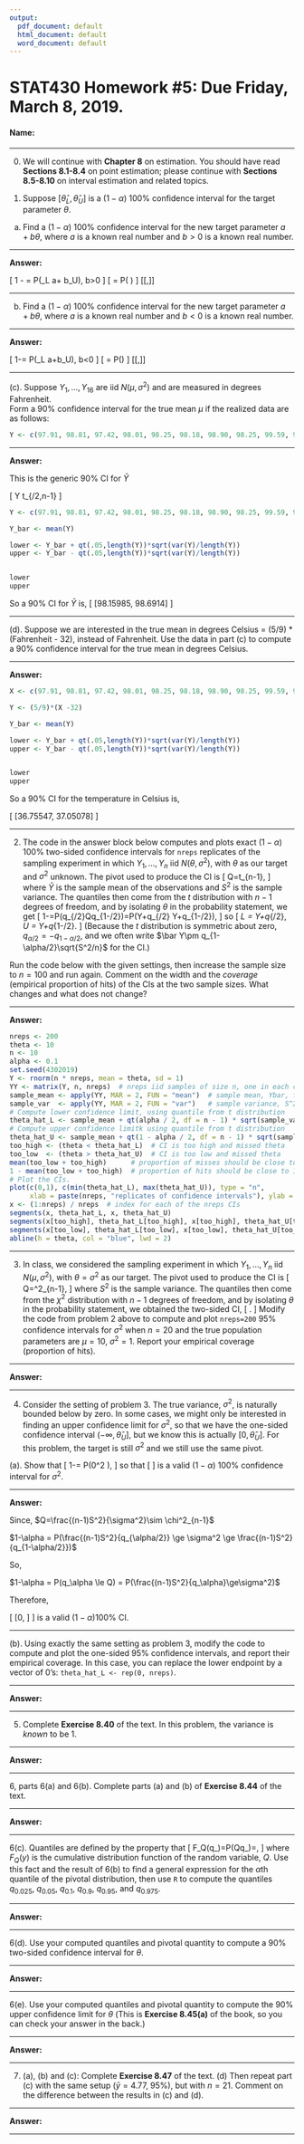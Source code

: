 ```yaml
---
output:
  pdf_document: default
  html_document: default
  word_document: default
---
```


STAT430 Homework #5: Due Friday, March 8, 2019. 
========================================================

#### Name: 

*********************************************************************************
0. We will continue with **Chapter 8** on estimation.  You should have read **Sections 8.1-8.4** on point estimation; please continue with **Sections 8.5-8.10** on interval estimation and related topics.   

1. Suppose $[\hat{\theta}_L,\hat{\theta}_U]$ is a $(1-\alpha)$ 100% confidence interval for the target parameter $\theta$.  

(a) Find a $(1-\alpha)$ 100% confidence interval for the new target parameter $a+b\theta$, where $a$ is a known real number and $b>0$ is a known real number. 

*********************************************************************************

**Answer:**

\[
1 - \alpha = P(\hat\theta_L \le a+ b\theta \le \hat\theta_U), b>0
\]
\[
= P(\frac{\hat\theta_L - a}{b} \le \theta \le \frac{\hat\theta_U -  a}{b})
\]
\[[\frac{\hat\theta_L -a}{b},\frac{\hat\theta_U -a}{b}]\]



*********************************************************************************
  
(b) Find a $(1-\alpha)$ 100% confidence interval for the new target parameter $a+b\theta$, where $a$ is a known real number and $b<0$ is a known real number. 

*********************************************************************************

**Answer:**

\[
1-\alpha = P(\hat\theta_L \le a+b\theta \le \hat\theta_U), b<0
\]
\[
= P(\frac{\hat\theta_L - a}{b}\ge \theta \ge \frac{\hat\theta_U-a}{b})
\]
\[[\frac{\hat\theta_U -a}{b},\frac{\hat\theta_L -a}{b}]\]

*********************************************************************************

(c). Suppose $Y_1,\ldots,Y_{16}$ are iid $N(\mu,\sigma^2)$ and are measured in degrees Fahrenheit.  
Form a 90% confidence interval for the true mean $\mu$ if the realized data are as follows: 
```r
Y <- c(97.91, 98.81, 97.42, 98.01, 98.25, 98.18, 98.90, 98.25, 99.59, 98.50, 98.60, 97.92, 97.48, 99.21, 98.77, 99.01)
```

*********************************************************************************

**Answer:**

This is the generic 90% CI for $\bar Y$

\[
\bar Y \pm t_{\alpha/2,n-1}\sqrt{S^2/n}
\]

```r
Y <- c(97.91, 98.81, 97.42, 98.01, 98.25, 98.18, 98.90, 98.25, 99.59, 98.50, 98.60, 97.92, 97.48, 99.21, 98.77, 99.01)

Y_bar <- mean(Y)

lower <- Y_bar + qt(.05,length(Y))*sqrt(var(Y)/length(Y))
upper <- Y_bar - qt(.05,length(Y))*sqrt(var(Y)/length(Y))


lower
upper
```

So a 90% CI for $\bar Y$ is,
\[
[98.15985, 98.6914]
\]


*********************************************************************************

(d). Suppose we are interested in the true mean in degrees Celsius = (5/9) * (Fahrenheit - 32),  instead of Fahrenheit.  Use the data in part (c) to compute a 90% confidence interval for the true mean in degrees Celsius. 
  

*********************************************************************************

**Answer:**

```r

X <- c(97.91, 98.81, 97.42, 98.01, 98.25, 98.18, 98.90, 98.25, 99.59, 98.50, 98.60, 97.92, 97.48, 99.21, 98.77, 99.01)

Y <- (5/9)*(X -32)

Y_bar <- mean(Y)

lower <- Y_bar + qt(.05,length(Y))*sqrt(var(Y)/length(Y))
upper <- Y_bar - qt(.05,length(Y))*sqrt(var(Y)/length(Y))


lower
upper

```

So a 90% CI for the temperature in Celsius is,

\[
[36.75547, 37.05078]
\]

*********************************************************************************

2. The code in the answer block below computes and plots exact $(1-\alpha)$ 100% two-sided confidence intervals for `nreps` replicates of the sampling experiment in which $Y_1,\ldots,Y_n$ iid $N(\theta,\sigma^2)$, with $\theta$ as our target and $\sigma^2$ unknown.  The pivot used to produce the CI is 
\[
Q=\frac{\bar Y - \theta}{\sqrt{S^2/n}}\sim t_{n-1},
\]
where $\bar Y$ is the sample mean of the observations and $S^2$ is the sample variance.  The quantiles then come from the $t$ distribution with $n-1$ degrees of freedom, and by isolating $\theta$ in the probability statement, we get
\[
1-\alpha=P\left(q_{\alpha/2}\le Q\le q_{1-\alpha/2}\right)=P\left(\bar Y+q_{\alpha/2}\sqrt{\frac{S^2}{n}}\le \theta 
\le \bar Y+q_{1-\alpha/2}\sqrt{\frac{S^2}{n}}\right),
\]
so 
\[
\hat\theta_L = \bar Y+q_{\alpha/2}\sqrt{\frac{S^2}{n}}, \quad \hat\theta_U = \bar Y+q_{1-\alpha/2}\sqrt{\frac{S^2}{n}}.
\]
(Because the $t$ distribution is symmetric about zero, $q_{\alpha/2}=-q_{1-\alpha/2}$, and we often write $\bar Y\pm q_{1-\alpha/2}\sqrt{S^2/n}$ for the CI.)

Run the code below with the given settings, then increase the sample size to $n=100$ and run again.  Comment on the width and the *coverage* (empirical proportion of hits) of the CIs at the two sample sizes.  What changes and what does not change?  

*********************************************************************************

**Answer:**

```r
nreps <- 200
theta <- 10
n <- 10
alpha <- 0.1
set.seed(4302019)
Y <- rnorm(n * nreps, mean = theta, sd = 1)
YY <- matrix(Y, n, nreps)  # nreps iid samples of size n, one in each column
sample_mean <- apply(YY, MAR = 2, FUN = "mean")  # sample mean, Ybar, for each column
sample_var  <- apply(YY, MAR = 2, FUN = "var")   # sample variance, S^2, for each column
# Compute lower confidence limit, using quantile from t distribution
theta_hat_L <- sample_mean + qt(alpha / 2, df = n - 1) * sqrt(sample_var / n)      
# Compute upper confidence limitk using quantile from t distribution
theta_hat_U <- sample_mean + qt(1 - alpha / 2, df = n - 1) * sqrt(sample_var / n) 
too_high <- (theta < theta_hat_L)  # CI is too high and missed theta
too_low  <- (theta > theta_hat_U)  # CI is too low and missed theta
mean(too_low + too_high)      # proportion of misses should be close to alpha
1 - mean(too_low + too_high)  # proportion of hits should be close to 1 - alpha
# Plot the CIs.
plot(c(0,1), c(min(theta_hat_L), max(theta_hat_U)), type = "n", 
     xlab = paste(nreps, "replicates of confidence intervals"), ylab = "", xaxt = "n")
x <- (1:nreps) / nreps  # index for each of the nreps CIs
segments(x, theta_hat_L, x, theta_hat_U)
segments(x[too_high], theta_hat_L[too_high], x[too_high], theta_hat_U[too_high], col = "red")
segments(x[too_low], theta_hat_L[too_low], x[too_low], theta_hat_U[too_low], col = "green")
abline(h = theta, col = "blue", lwd = 2)
```

*********************************************************************************

3. In class, we considered the sampling experiment in which $Y_1,\ldots,Y_n$ iid $N(\mu,\sigma^2)$, with $\theta=\sigma^2$ as our target.  The pivot used to produce the CI is 
\[
Q=\frac{(n-1)S^2}{\sigma^2}\sim \chi^2_{n-1},
\]
where $S^2$ is the sample variance.  The quantiles then come from the $\chi^2$ distribution with $n-1$ degrees of freedom, and by isolating $\theta$ in the probability statement, we obtained the two-sided CI,
\[
\left[\frac{(n-1)S^2}{q_{1-\alpha/2}}, \frac{(n-1)S^2}{q_{\alpha/2}}\right].
\]
Modify the code from problem 2 above to compute and plot `nreps=200` 95% confidence intervals for $\sigma^2$ when $n=20$ and the true population parameters are $\mu=10$, $\sigma^2=1$. Report your empirical coverage (proportion of hits). 

*********************************************************************************

**Answer:**


********************************************************************************

4. Consider the setting of problem 3.  The true variance, $\sigma^2$, is naturally bounded  below by zero.  In some cases, we might only be interested in finding an upper confidence limit for $\sigma^2$, so that we have the one-sided confidence interval $(-\infty, \hat\theta_U]$, but we know this is actually $[0,\hat\theta_U]$.  For this problem, the target is still $\sigma^2$ and we still use the same pivot.

(a).  Show that 
\[
1-\alpha = P\left(0\le \sigma^2\le\frac{(n-1)S^2}{q_{\alpha}} \right),
\]
so that
\[
\left[0, \frac{(n-1)S^2}{q_{\alpha}}\right]
\]
is a valid $(1-\alpha)$ 100% confidence interval for $\sigma^2$. 

*********************************************************************************

**Answer:**

Since, $Q=\frac{(n-1)S^2}{\sigma^2}\sim \chi^2_{n-1}$

$1-\alpha = P(\frac{(n-1)S^2}{q_{\alpha/2}} \ge \sigma^2 \ge \frac{(n-1)S^2}{q_{1-\alpha/2}})$

So,

$1-\alpha = P(q_\alpha \le Q) = P(\frac{(n-1)S^2}{q_\alpha}\ge\sigma^2)$

Therefore,

\[
[0, \frac{(n-1)S^2}{q_\alpha}]
\]
is a valid $(1-\alpha)100$% CI.


*********************************************************************************

(b). Using exactly the same setting as problem 3, modify the code to compute and plot the one-sided 95% confidence intervals, and report their empirical coverage. In this case, you can replace the lower endpoint by a vector of 0's: `theta_hat_L <- rep(0, nreps)`.

*********************************************************************************

**Answer:**



*************************************************************************************************

5. Complete **Exercise 8.40** of the text.   In this problem, the variance is *known* to be 1.

************************************************************************************************

**Answer:**



************************************************************************************************

6, parts 6(a) and 6(b). Complete parts (a) and (b) of **Exercise 8.44** of the text. 

************************************************************************************************

**Answer:**



************************************************************************************************

6(c). Quantiles are defined by the property that 
\[
F_Q(q_\alpha)=P(Q\le q_\alpha)=\alpha,
\]
where $F_Q(y)$ is the cumulative distribution function of the random variable, $Q$.   Use this fact and the result of 6(b) to find a general expression for the $\alpha$th quantile of the pivotal distribution, then use `R` to compute the quantiles $q_{0.025}$, $q_{0.05}$, $q_{0.1}$, $q_{0.9}$, $q_{0.95}$, and $q_{0.975}$. 

************************************************************************************************

**Answer:**


**************************************************************************************************

6(d).  Use your computed quantiles and pivotal quantity to compute a 90% two-sided confidence interval for $\theta$.

************************************************************************************************

**Answer:**



**************************************************************************************************

6(e).  Use your computed quantiles and pivotal quantity to compute the 90% upper confidence limit for $\theta$ (This is  **Exercise 8.45(a)** of the book, so you can check your answer in the back.)  


************************************************************************************************

**Answer:**


************************************************************************************************

7. (a), (b) and (c): Complete **Exercise 8.47** of the text. (d) Then repeat part (c) with the same setup ($\bar y = 4.77$, 95%), but with $n=21$.  Comment on the difference between the results in (c) and (d).  


************************************************************************************************

**Answer:**


************************************************************************************************

